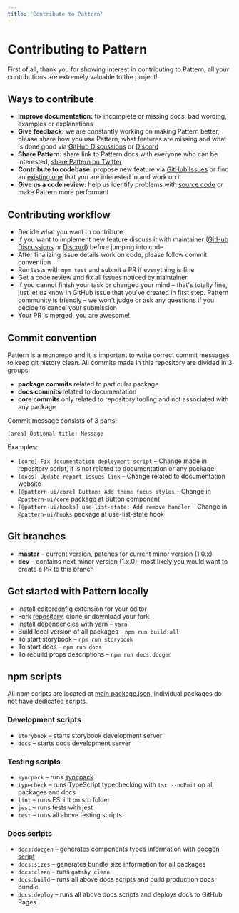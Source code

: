 ```yaml
---
title: 'Contribute to Pattern'
---
```


# Contributing to Pattern

First of all, thank you for showing interest in contributing to Pattern, all your contributions are extremely valuable to the project!

## Ways to contribute

- **Improve documentation:** fix incomplete or missing docs, bad wording, examples or explanations
- **Give feedback:** we are constantly working on making Pattern better, please share how you use Pattern, what features are missing and what is done good via [GitHub Discussions](https://github.com/pattern-ui/pattern/discussions/new) or [Discord](https://discord.gg/eUZpPbpxb4)
- **Share Pattern:** share link to Pattern docs with everyone who can be interested, [share Pattern on Twitter](https://twitter.com/intent/tweet?text=Pattern%20%E2%80%93%20new%20React%20library%20with%20100%2B%20components%20and%20hooks.%20It%20has%20native%20dark%20theme%20support%20and%20focuses%20on%20accessibility%20and%20usability.%0A%0Ahttp%3A%2F%2Fpattern.icu%0A%0A%23reactjs%20)
- **Contribute to codebase:** propose new feature via [GitHub Issues](https://github.com/pattern-ui/pattern/issues/new) or find an [existing one](https://github.com/pattern-ui/pattern/labels/help%20wanted) that you are interested in and work on it
- **Give us a code review:** help us identify problems with [source code](https://github.com/pattern-ui/pattern/tree/master/src) or make Pattern more performant

## Contributing workflow

- Decide what you want to contribute
- If you want to implement new feature discuss it with maintainer ([GitHub Discussions](https://github.com/pattern-ui/pattern/discussions/new) or [Discord](https://discord.gg/eUZpPbpxb4)) before jumping into code
- After finalizing issue details work on code, please follow commit convention
- Run tests with `npm test` and submit a PR if everything is fine
- Get a code review and fix all issues noticed by maintainer
- If you cannot finish your task or changed your mind – that's totally fine, just let us know in GitHub issue that you've created in first step. Pattern community is friendly – we won't judge or ask any questions if you decide to cancel your submission
- Your PR is merged, you are awesome!

## Commit convention

Pattern is a monorepo and it is important to write correct commit messages to keep git history clean.
All commits made in this repository are divided in 3 groups:

- **package commits** related to particular package
- **docs commits** related to documentation
- **core commits** only related to repository tooling and not associated with any package

Commit message consists of 3 parts:

```
[area] Optional title: Message
```

Examples:

- `[core] Fix documentation deployment script` – Change made in repository script, it is not related to documentation or any package
- `[docs] Update report issues link` – Change related to documentation website
- `[@pattern-ui/core] Button: Add theme focus styles` – Change in `@pattern-ui/core` package at Button component
- `[@pattern-ui/hooks] use-list-state: Add remove handler` – Change in `@pattern-ui/hooks` package at use-list-state hook

## Git branches

- **master** – current version, patches for current minor version (1.0.x)
- **dev** – contains next minor version (1.x.0), most likely you would want to create a PR to this branch

## Get started with Pattern locally

- Install [editorconfig](https://editorconfig.org/) extension for your editor
- Fork [repository](https://github.com/pattern-ui/pattern), clone or download your fork
- Install dependencies with yarn – `yarn`
- Build local version of all packages – `npm run build:all`
- To start storybook – `npm run storybook`
- To start docs – `npm run docs`
- To rebuild props descriptions – `npm run docs:docgen`

## npm scripts

All npm scripts are located at [main package.json](https://github.com/pattern-ui/pattern/blob/master/package.json),
individual packages do not have dedicated scripts.

### Development scripts

- `storybook` – starts storybook development server
- `docs` – starts docs development server

### Testing scripts

- `syncpack` – runs [syncpack](https://www.npmjs.com/package/syncpack)
- `typecheck` – runs TypeScript typechecking with `tsc --noEmit` on all packages and docs
- `lint` – runs ESLint on src folder
- `jest` – runs tests with jest
- `test` – runs all above testing scripts

### Docs scripts

- `docs:docgen` – generates components types information with [docgen script](https://github.com/pattern-ui/pattern/blob/master/scripts/docgen.ts)
- `docs:sizes` – generates bundle size information for all packages
- `docs:clean` – runs `gatsby clean`
- `docs:build` – runs all above docs scripts and build production docs bundle
- `docs:deploy` – runs all above docs scripts and deploys docs to GitHub Pages
